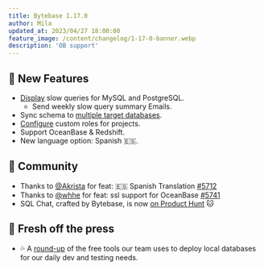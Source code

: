 ```yaml
---
title: Bytebase 1.17.0
author: Mila
updated_at: 2023/04/27 18:00:00
feature_image: /content/changelog/1-17-0-banner.webp
description: 'OB support'
---
```



## 🚀 New Features

- [Display](/slow-query/overview) slow queries for MySQL and PostgreSQL.
  - Send weekly slow query summary Emails.
- Sync schema to [multiple target databases](/change-database/synchronize-schema).
- [Configure](/administration/custom-roles) custom roles for projects.
- Support OceanBase & Redshift.
- New language option: Spanish 🇪🇸.

## 🎠 Community

- Thanks to [@Akrista](https://github.com/Akrista) for feat: 🇪🇸 Spanish Translation [\#5712](https://github.com/bytebase/bytebase/pull/5712)
- Thanks to [@whhe](https://github.com/whhe) for feat: ssl support for OceanBase [\#5741](https://github.com/bytebase/bytebase/pull/5741)
- SQL Chat, crafted by Bytebase, is now [on Product Hunt](https://www.producthunt.com/products/sql-chat) 🐱

## 📰 Fresh off the press

- 💦 A [round-up](/blog/free-tools-to-start-local-database-on-mac) of the free tools our team uses to deploy local databases for our daily dev and testing needs.

<InstallUpgrade />
